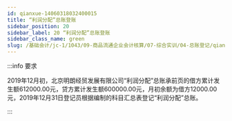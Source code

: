 ```yaml
---
id: qianxue-14060318032400015
title: “利润分配”总账登账
sidebar_position: 20
sidebar_label: 20 “利润分配”总账登账
sidebar_class_name: green
slug: /基础会计/jc-1/1043/09-商品流通企业会计核算/07-综合实训/04-总账登记/qianxue-14060316483427032/qianxue-14060318032400015/“利润分配”总账登账
---
```


:::info 要求

2019年12月初，北京明朗经贸发展有限公司“利润分配”总账承前页的借方累计发生额612000.00元，贷方累计发生额600000.00元，月初余额为借方12000.00元，2019年12月31日登记员根据编制的科目汇总表登记“利润分配”总账。

:::
